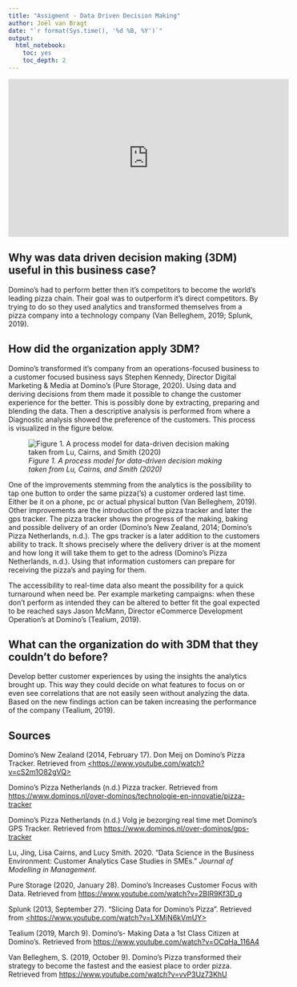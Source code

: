 ```yaml
---
title: "Assigment - Data Driven Decision Making"
author: Joël van Bragt
date: "`r format(Sys.time(), '%d %B, %Y')`"
output:
  html_notebook:
    toc: yes
    toc_depth: 2
---
```


<iframe width="560" height="315" src="https://www.youtube.com/embed/LXMjN6kVmUY" title="YouTube video player" frameborder="0" allow="accelerometer; autoplay; clipboard-write; encrypted-media; gyroscope; picture-in-picture" allowfullscreen data-external="1">

</iframe>

## Why was data driven decision making (3DM) useful in this business case?

Domino's had to perform better then it's competitors to become the world's leading pizza chain. Their goal was to outperform it's direct competitors. By trying to do so they used analytics and transformed themselves from a pizza company into a technology company (Van Belleghem, 2019; Splunk, 2019).

## How did the organization apply 3DM?

Domino's transformed it's company from an operations-focused business to a customer focused business says Stephen Kennedy, Director Digital Marketing & Media at Domino's (Pure Storage, 2020). Using data and deriving decisions from them made it possible to change the customer experience for the better. This is possibly done by extracting, preparing and blending the data. Then a descriptive analysis is performed from where a Diagnostic analysis showed the preference of the customers. This process is visualized in the figure below.

![*Figure 1. A process model for data-driven decision making taken from Lu, Cairns, and Smith (2020)*](https://businessdatasolutions.github.io/courses/data%20science%20for%20business/gitbook/book-output/images/lu.png)

One of the improvements stemming from the analytics is the possibility to tap one button to order the same pizza('s) a customer ordered last time. Either be it on a phone, pc or actual physical button (Van Belleghem, 2019). Other improvements are the introduction of the pizza tracker and later the gps tracker. The pizza tracker shows the progress of the making, baking and possible delivery of an order (Domino's New Zealand, 2014; Domino's Pizza Netherlands, n.d.). The gps tracker is a later addition to the customers ability to track. It shows precisely where the delivery driver is at the moment and how long it will take them to get to the adress (Domino's Pizza Netherlands, n.d.). Using that information customers can prepare for receiving the pizza's and paying for them.

The accessibility to real-time data also meant the possibility for a quick turnaround when need be. Per example marketing campaigns: when these don't perform as intended they can be altered to better fit the goal expected to be reached says Jason McMann, Director eCommerce Development Operation's at Domino's (Tealium, 2019).

## What can the organization do with 3DM that they couldn't do before?

Develop better customer experiences by using the insights the analytics brought up. This way they could decide on what features to focus on or even see correlations that are not easily seen without analyzing the data. Based on the new findings action can be taken increasing the performance of the company (Tealium, 2019).

## Sources

Domino's New Zealand (2014, February 17). Don Meij on Domino's Pizza Tracker. Retrieved from [\<https://www.youtube.com/watch?v=cS2m1O82gVQ\>](https://www.youtube.com/watch?v=cS2m1O82gVQ){.uri}​

Domino's Pizza Netherlands (n.d.) Pizza tracker. Retrieved from <https://www.dominos.nl/over-dominos/technologie-en-innovatie/pizza-tracker>​

Domino's Pizza Netherlands (n.d.) Volg je bezorging real time met Domino's GPS Tracker. Retrieved from <https://www.dominos.nl/over-dominos/gps-tracker>​

Lu, Jing, Lisa Cairns, and Lucy Smith. 2020. "Data Science in the Business Environment: Customer Analytics Case Studies in SMEs." *Journal of Modelling in Management*.

Pure Storage (2020, January 28). Domino's Increases Customer Focus with Data. Retrieved from <https://www.youtube.com/watch?v=2BIR9Kf3D_g>​

Splunk (2013, September 27). "Slicing Data for Domino's Pizza". Retrieved from [\<https://www.youtube.com/watch?v=LXMjN6kVmUY\>](https://www.youtube.com/watch?v=LXMjN6kVmUY){.uri}​

Tealium (2019, March 9). Domino's- Making Data a 1st Class Citizen at Domino's. Retrieved from <https://www.youtube.com/watch?v=OCqHa_116A4>​

Van Belleghem, S. (2019, October 9). Domino's Pizza transformed their strategy to become the fastest and the easiest place to order pizza. Retrieved from <https://www.youtube.com/watch?v=vvP3Uz73KhU>​
